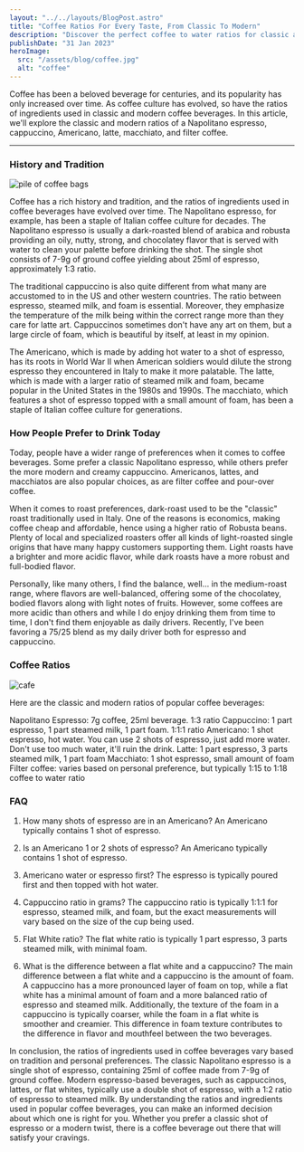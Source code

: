 ```yaml
---
layout: "../../layouts/BlogPost.astro"
title: "Coffee Ratios For Every Taste, From Classic To Modern"
description: "Discover the perfect coffee to water ratios for classic and modern coffee beverages. Elevate your coffee game with our guide on coffee ratios."
publishDate: "31 Jan 2023"
heroImage:
  src: "/assets/blog/coffee.jpg"
  alt: "coffee"
---
```


Coffee has been a beloved beverage for centuries, and its popularity has only increased over time. 
As coffee culture has evolved, so have the ratios of ingredients used in classic and modern coffee beverages. 
In this article, we'll explore the classic and modern ratios of a Napolitano espresso, cappuccino, Americano, latte, macchiato, and filter coffee.

---

### History and Tradition

<img class="product-image" src="/assets/blog/bags.jpg" alt="pile of coffee bags" />

Coffee has a rich history and tradition, and the ratios of ingredients used in coffee beverages have evolved over time. The Napolitano espresso, for example, has been a staple of Italian coffee culture for decades. The Napolitano espresso is usually a dark-roasted blend of arabica and robusta providing an oily, nutty, strong, and chocolatey flavor that is served with water to clean your palette before drinking the shot. The single shot consists of 7-9g of ground coffee yielding about 25ml of espresso, approximately 1:3 ratio. 

The traditional cappuccino is also quite different from what many are accustomed to in the US and other western countries. The ratio between espresso, steamed milk, and foam is essential. Moreover, they emphasize the temperature of the milk being within the correct range more than they care for latte art. Cappuccinos sometimes don't have any art on them, but a large circle of foam, which is beautiful by itself, at least in my opinion.

The Americano, which is made by adding hot water to a shot of espresso, has its roots in World War II when American soldiers would dilute the strong espresso they encountered in Italy to make it more palatable. The latte, which is made with a larger ratio of steamed milk and foam, became popular in the United States in the 1980s and 1990s. The macchiato, which features a shot of espresso topped with a small amount of foam, has been a staple of Italian coffee culture for generations.

### How People Prefer to Drink Today
Today, people have a wider range of preferences when it comes to coffee beverages. Some prefer a classic Napolitano espresso, while others prefer the more modern and creamy cappuccino. Americanos, lattes, and macchiatos are also popular choices, as are filter coffee and pour-over coffee.

When it comes to roast preferences, dark-roast used to be the "classic" roast traditionally used in Italy. One of the reasons is economics, making coffee cheap and affordable, hence using a higher ratio of Robusta beans. Plenty of local and specialized roasters offer all kinds of light-roasted single origins that have many happy customers supporting them. Light roasts have a brighter and more acidic flavor, while dark roasts have a more robust and full-bodied flavor.

Personally, like many others, I find the balance, well... in the medium-roast range, where flavors are well-balanced, offering some of the chocolatey, bodied flavors along with light notes of fruits. 
However, some coffees are more acidic than others and while I do enjoy drinking them from time to time, I don't find them enjoyable as daily drivers. Recently, I've been favoring a 75/25 blend as my daily driver both for espresso and cappuccino.


### Coffee Ratios

<img class="product-image" src="/assets/blog/specialty.jpg" alt="cafe" />

Here are the classic and modern ratios of popular coffee beverages:

Napolitano Espresso: 7g coffee, 25ml beverage. 1:3 ratio
Cappuccino: 1 part espresso, 1 part steamed milk, 1 part foam. 1:1:1 ratio
Americano: 1 shot espresso, hot water. You can use 2 shots of espresso, just add more water. Don't use too much water, it'll ruin the drink.
Latte: 1 part espresso, 3 parts steamed milk, 1 part foam
Macchiato: 1 shot espresso, small amount of foam
Filter coffee: varies based on personal preference, but typically 1:15 to 1:18 coffee to water ratio


### FAQ

1. How many shots of espresso are in an Americano?
An Americano typically contains 1 shot of espresso.

2. Is an Americano 1 or 2 shots of espresso?
An Americano typically contains 1 shot of espresso.

3. Americano water or espresso first?
The espresso is typically poured first and then topped with hot water.

4. Cappuccino ratio in grams?
The cappuccino ratio is typically 1:1:1 for espresso, steamed milk, and foam, but the exact measurements will vary based on the size of the cup being used.

5. Flat White ratio?
The flat white ratio is typically 1 part espresso, 3 parts steamed milk, with minimal foam.

6. What is the difference between a flat white and a cappuccino?
The main difference between a flat white and a cappuccino is the amount of foam. A cappuccino has a more pronounced layer of foam on top, while a flat white has a minimal amount of foam and a more balanced ratio of espresso and steamed milk. Additionally, the texture of the foam in a cappuccino is typically coarser, while the foam in a flat white is smoother and creamier. This difference in foam texture contributes to the difference in flavor and mouthfeel between the two beverages.

In conclusion, the ratios of ingredients used in coffee beverages vary based on tradition and personal preferences. The classic Napolitano espresso is a single shot of espresso, containing 25ml of coffee made from 7-9g of ground coffee. Modern espresso-based beverages, such as cappuccinos, lattes, or flat whites, typically use a double shot of espresso, with a 1:2 ratio of espresso to steamed milk. By understanding the ratios and ingredients used in popular coffee beverages, you can make an informed decision about which one is right for you. Whether you prefer a classic shot of espresso or a modern twist, there is a coffee beverage out there that will satisfy your cravings.
